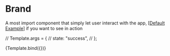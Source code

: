 


<Meta title="Components/Brand" />

# Brand

A most import component that simply let user interact with the app, [[Default Example](/docs/components-brand-example--success)] if you want to see in action

// Template.args = {
//   state: "success",
// };

<Story name="Introduction" args={{}}>
  {Template.bind({})}
</Story>
